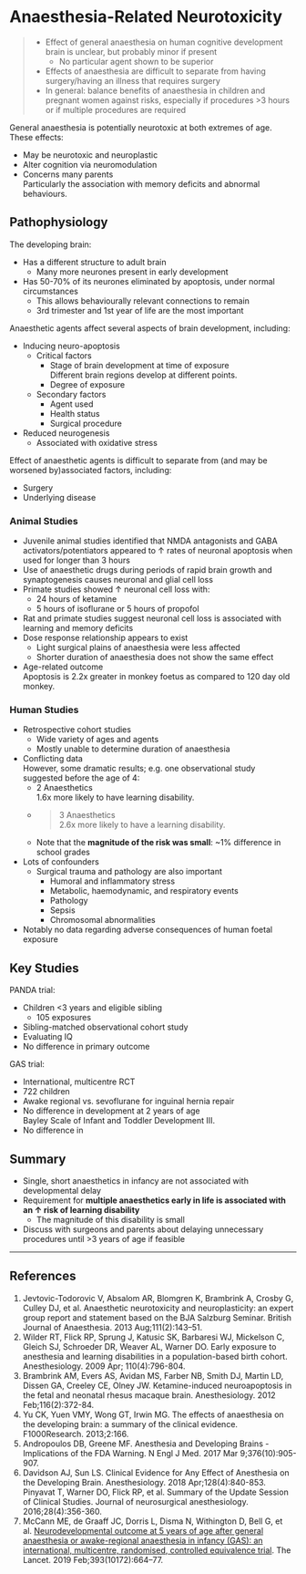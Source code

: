 # Anaesthesia-Related Neurotoxicity


>* Effect of general anaesthesia on human cognitive development brain is unclear, but probably minor if present
>	* No particular agent shown to be superior
>* Effects of anaesthesia are difficult to separate from having surgery/having an illness that requires surgery
>* In general: balance benefits of anaesthesia in children and pregnant women against risks, especially if procedures >3 hours or if multiple procedures are required


General anaesthesia is potentially neurotoxic at both extremes of age. These effects:

* May be neurotoxic and neuroplastic
* Alter cognition via neuromodulation
* Concerns many parents\
Particularly the association with memory deficits and abnormal behaviours.

## Pathophysiology

The developing brain:

* Has a different structure to adult brain
	* Many more neurones present in early development
* Has 50-70% of its neurones eliminated by apoptosis, under normal circumstances
	* This allows behaviourally relevant connections to remain
	* 3rd trimester and 1st year of life are the most important


Anaesthetic agents affect several aspects of brain development, including:

* Inducing neuro-apoptosis\
	* Critical factors
		* Stage of brain development at time of exposure\
		Different brain regions develop at different points.
		* Degree of exposure
	* Secondary factors
		* Agent used
		* Health status
		* Surgical procedure
* Reduced neurogenesis
	* Associated with oxidative stress\

Effect of anaesthetic agents is difficult to separate from (and may be worsened by)associated factors, including:

* Surgery
* Underlying disease


### Animal Studies

* Juvenile animal studies identified that NMDA antagonists and GABA activators/potentiators appeared to ↑ rates of neuronal apoptosis when used for longer than 3 hours
* Use of anaesthetic drugs during periods of rapid brain growth and synaptogenesis causes neuronal and glial cell loss
* Primate studies showed ↑ neuronal cell loss with:
	* 24 hours of ketamine
	* 5 hours of isoflurane or 5 hours of propofol
* Rat and primate studies suggest neuronal cell loss is associated with learning and memory deficits
* Dose response relationship appears to exist
	* Light surgical plains of anaesthesia were less affected
	* Shorter duration of anaesthesia does not show the same effect
* Age-related outcome\
Apoptosis is 2.2x greater in monkey foetus as compared to 120 day old monkey.


### Human Studies

* Retrospective cohort studies
	* Wide variety of ages and agents
	* Mostly unable to determine duration of anaesthesia
* Conflicting data\
However, some dramatic results; e.g. one observational study suggested before the age of 4:
	* 2 Anaesthetics\
	1.6x more likely to have learning disability.
	* >3 Anaesthetics\
	2.6x more likely to have a learning disability.
	* Note that the **magnitude of the risk was small**: ~1% difference in school grades
* Lots of confounders
	* Surgical trauma and pathology are also important
		* Humoral and inflammatory stress
		* Metabolic, haemodynamic, and respiratory events
		* Pathology
		* Sepsis
		* Chromosomal abnormalities
* Notably no data regarding adverse consequences of human foetal exposure


## Key Studies

PANDA trial:

* Children <3 years and eligible sibling
	* 105 exposures
* Sibling-matched observational cohort study
* Evaluating IQ
* No difference in primary outcome

GAS trial:

* International, multicentre RCT
* 722 children
* Awake regional vs. sevoflurane for inguinal hernia repair
* No difference in development at 2 years of age\
Bayley Scale of Infant and Toddler Development III.
* No difference in 


## Summary

* Single, short anaesthetics in infancy are not associated with developmental delay
* Requirement for **multiple anaesthetics early in life is associated with an ↑ risk of learning disability**
	* The magnitude of this disability is small
* Discuss with surgeons and parents about delaying unnecessary procedures until >3 years of age if feasible


---

## References

1. Jevtovic-Todorovic V, Absalom AR, Blomgren K, Brambrink A, Crosby G, Culley DJ, et al. Anaesthetic neurotoxicity and neuroplasticity: an expert group report and statement based on the BJA Salzburg Seminar. British Journal of Anaesthesia. 2013 Aug;111(2):143–51. 
2. Wilder RT, Flick RP, Sprung J, Katusic SK, Barbaresi WJ, Mickelson C, Gleich SJ, Schroeder DR, Weaver AL, Warner DO. Early exposure to anesthesia and learning disabilities in a population-based birth cohort. Anesthesiology. 2009 Apr; 110(4):796-804.
3. Brambrink AM, Evers AS, Avidan MS, Farber NB, Smith DJ, Martin LD, Dissen GA, Creeley CE, Olney JW. Ketamine-induced neuroapoptosis in the fetal and neonatal rhesus macaque brain. Anesthesiology. 2012 Feb;116(2):372-84.
4. Yu CK, Yuen VMY, Wong GT, Irwin MG. The effects of anaesthesia on the developing brain: a summary of the clinical evidence. F1000Research. 2013;2:166.
5. Andropoulos DB, Greene MF. Anesthesia and Developing Brains - Implications of the FDA Warning. N Engl J Med. 2017 Mar 9;376(10):905-907.
6. Davidson AJ, Sun LS. Clinical Evidence for Any Effect of Anesthesia on the Developing Brain. Anesthesiology. 2018 Apr;128(4):840-853.
Pinyavat T, Warner DO, Flick RP, et al. Summary of the Update Session of Clinical Studies. Journal of neurosurgical anesthesiology. 2016;28(4):356-360.
7. McCann ME, de Graaff JC, Dorris L, Disma N, Withington D, Bell G, et al. [Neurodevelopmental outcome at 5 years of age after general anaesthesia or awake-regional anaesthesia in infancy (GAS): an international, multicentre, randomised, controlled equivalence trial](https://www.thelancet.com/journals/lancet/article/PIIS0140-6736(18)32485-1/fulltext). The Lancet. 2019 Feb;393(10172):664–77. 
